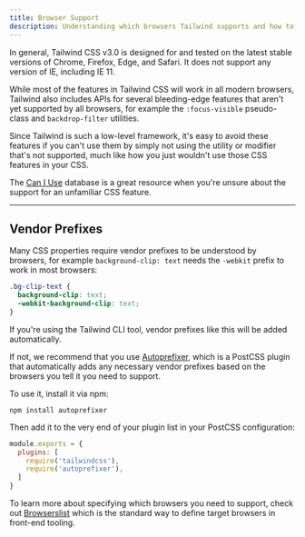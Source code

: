 ```yaml
---
title: Browser Support
description: Understanding which browsers Tailwind supports and how to manage vendor prefixes.
---
```


In general, Tailwind CSS v3.0 is designed for and tested on the latest stable versions of Chrome, Firefox, Edge, and Safari. It does not support any version of IE, including IE 11.

While most of the features in Tailwind CSS will work in all modern browsers, Tailwind also includes APIs for several bleeding-edge features that aren't yet supported by all browsers, for example the `:focus-visible` pseudo-class and `backdrop-filter` utilities.

Since Tailwind is such a low-level framework, it's easy to avoid these features if you can't use them by simply not using the utility or modifier that's not supported, much like how you just wouldn't use those CSS features in your CSS.

The [Can I Use](https://caniuse.com/?search=focus-visible) database is a great resource when you're unsure about the support for an unfamiliar CSS feature.

---

## Vendor Prefixes

Many CSS properties require vendor prefixes to be understood by browsers, for example `background-clip: text` needs the `-webkit` prefix to work in most browsers:

```css
.bg-clip-text {
  background-clip: text;
  -webkit-background-clip: text;
}
```

If you're using the Tailwind CLI tool, vendor prefixes like this will be added automatically.

If not, we recommend that you use [Autoprefixer](https://github.com/postcss/autoprefixer), which is a PostCSS plugin that automatically adds any necessary vendor prefixes based on the browsers you tell it you need to support.

To use it, install it via npm:

```shell
npm install autoprefixer
```

Then add it to the very end of your plugin list in your PostCSS configuration:

```js
module.exports = {
  plugins: [
    require('tailwindcss'),
    require('autoprefixer'),
  ]
}
```

To learn more about specifying which browsers you need to support, check out [Browserslist](https://github.com/browserslist/browserslist) which is the standard way to define target browsers in front-end tooling.
